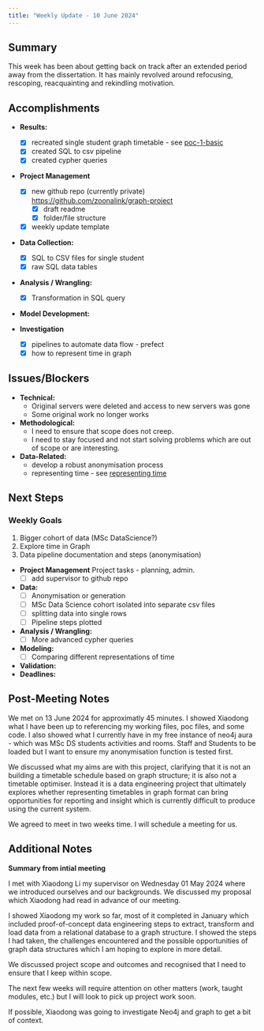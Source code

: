 ```yaml
---
title: "Weekly Update - 10 June 2024"
---
```


## Summary

This week has been about getting back on track after an extended period away from the dissertation. It has mainly revolved around refocusing, rescoping, reacquainting and rekindling motivation.

## Accomplishments

* **Results:**
  * [x] recreated single student graph timetable - see [poc-1-basic](/model/poc1-basic-phl/poc-1-basic.qmd)
  * [x] created SQL to csv pipeline
  * [x] created cypher queries

* **Project Management**
  * [x] new github repo (currently private) <https://github.com/zoonalink/graph-project>
    * [x] draft readme
    * [x] folder/file structure
  * [x] weekly update template

* **Data Collection:**
  * [x] SQL to CSV files for single student
  * [x] raw SQL data tables

* **Analysis / Wrangling:**
  * [x] Transformation in SQL query
  
* **Model Development:**

* **Investigation**
  * [x] pipelines to automate data flow - prefect
  * [x] how to represent time in graph

## Issues/Blockers

* **Technical:**
  * Original servers were deleted and access to new servers was gone
  * Some original work no longer works
* **Methodological:**
  * I need to ensure that scope does not creep.
  * I need to stay focused and not start solving problems which are out of scope or are interesting.
* **Data-Related:**
  * develop a robust anonymisation process
  * representing time - see [representing time](/model/poc2-time/representing-time.qmd)

## Next Steps

### Weekly Goals

1. Bigger cohort of data (MSc DataScience?)
2. Explore time in Graph
3. Data pipeline documentation and steps (anonymisation)

* **Project Management** Project tasks - planning, admin.
  * [ ] add supervisor to github repo

* **Data:**
  * [ ] Anonymisation or generation
  * [ ] MSc Data Science cohort isolated into separate csv files
  * [ ] splitting data into single rows
  * [ ] Pipeline steps plotted

* **Analysis / Wrangling:**
  * [ ] More advanced cypher queries

* **Modeling:**
  * [ ] Comparing different representations of time
* **Validation:**
* **Deadlines:**

## Post-Meeting Notes

We met on 13 June 2024 for approximatly 45 minutes.  I showed Xiaodong what I have been up to referencing my working files, poc files, and some code.  I also showed what I currently have in my free instance of neo4j aura - which was MSc DS students activities and rooms.  Staff and Students to be loaded but I want to ensure my anonymisation function is tested first. 

We discussed what my aims are with this project, clarifying that it is not an building a timetable schedule based on graph structure; it is also not a timetable optimiser.  Instead it is a data engineering project that ultimately explores whether representing timetables in graph format can bring opportunities for reporting and insight which is currently difficult to produce using the current system.  

We agreed to meet in two weeks time.  I will schedule a meeting for us. 

## Additional Notes

**Summary from intial meeting**

I met with Xiaodong Li my supervisor on Wednesday 01 May 2024 where we introduced ourselves and our backgrounds.  We discussed my proposal which Xiaodong had read in advance of our meeting.

I showed Xiaodong my work so far, most of it completed in January which included proof-of-concept data engineering steps to extract, transform and load data from a relational database to a graph structure.  I showed the steps I had taken, the challenges encountered and the possible opportunities of graph data structures which I am hoping to explore in more detail.  

We discussed project scope and outcomes and recognised that I need to ensure that I keep within scope.  

The next few weeks will require attention on other matters (work, taught modules, etc.) but I will look to pick up project work soon.

If possible, Xiaodong was going to investigate Neo4j and graph to get a bit of context.